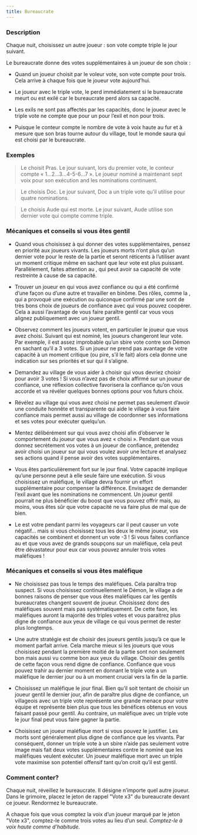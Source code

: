 ```yaml
---
title: Bureaucrate
---
```



<Role BUREAUCRATE header />

### Description

Chaque nuit, choisissez un autre joueur : son vote compte triple le jour suivant.

Le bureaucrate donne des votes supplémentaires à un joueur de son choix :

-	Quand un joueur choisit par le voleur vote, son vote compte pour trois.  Cela arrive à chaque fois que le joueur vote aujourd’hui.

-	Le joueur avec le triple vote, le perd immédiatement si le bureaucrate meurt ou est exilé car le bureaucrate perd alors sa capacité.

-	Les exils ne sont pas affectés par les capacités, donc le joueur avec le triple vote ne compte que pour un pour l’exil et non pour trois.

-	Puisque le conteur compte le nombre de vote à voix haute au fur et à mesure que son bras tourne autour du village, tout le monde saura qui est choisi par le bureaucrate.

### Exemples

> Le <Role BUREAUCRATE /> choisit Pras. Le jour suivant, lors du premier vote, le conteur compte « 1…2…3…4-5-6…7 ». Le joueur nominé a maintenant sept voix pour son exécution and les nominations continuent.

> Le <Role BUREAUCRATE /> choisis Doc. Le jour suivant, Doc a un triple vote qu’il utilise pour quatre nominations.

> Le <Role BUREAUCRATE /> choisis Aude qui est morte. Le jour suivant, Aude utilise son dernier vote qui compte comme triple.

### Mécaniques et conseils si vous êtes gentil

- Quand vous choisissez à qui donner des votes supplémentaires, pensez en priorité aux joueurs vivants. Les joueurs morts n’ont plus qu’un dernier vote pour le reste de la partie et seront réticents à l’utiliser avant un moment critique même en sachant que leur vote est plus puissant. Parallèlement, faites attention au <Role MAJORDOME />, qui peut avoir sa capacité de vote restreinte à cause de sa capacité. 

- Trouver un joueur en qui vous avez confiance ou qui a été confirmé d’une façon ou d’une autre et travailler en binôme. Des rôles, comme la <Role PUCELLE />, qui a provoqué une exécution ou quiconque confirmé par une <Role LAVANDIERE /> sont de très bons choix de joueurs de confiance avec qui vous pouvez coopérer. Cela a aussi l’avantage de vous faire paraître gentil car vous vous alignez publiquement avec un joueur gentil.

- Observez comment les joueurs votent, en particulier le joueur que vous avez choisi. Suivant qui est nominé, les joueurs changeront leur vote. Par exemple, il est assez improbable qu’un sbire vote contre son Démon en sachant qu’il a 3 votes. Si un joueur ne prend pas avantage de votre capacité à un moment critique (ou pire, s’il le fait) alors cela donne une indication sur ses priorités et sur qui il s’aligne.

- Demandez au village de vous aider à choisir qui vous devriez choisir pour avoir 3 votes ! Si vous n’avez pas de choix affirmé sur un joueur de confiance, une réflexion collective favorisera la confiance qu’on vous accorde et va révéler quelques bonnes options pour vos futurs choix.

- Révélez au village qui vous avez choisi ne permet pas seulement d’avoir une conduite honnête et transparente qui aide le village à vous faire confiance mais permet aussi au village de coordonner ses informations et ses votes pour exécuter quelqu’un. 

- Mentez délibérément sur qui vous avez choisi afin d’observer le comportement du joueur que vous avez « choisi ». Pendant que vous donnez secrètement vos votes à un joueur de confiance, prétendez avoir choisi un joueur sur qui vous voulez avoir une lecture et analysez ses actions quand il pense avoir des votes supplémentaires. 

- Vous êtes particulièrement fort sur le jour final. Votre capacité implique qu’une personne peut à elle seule faire une exécution. Si vous choisissez un maléfique, le village devra fournir un effort supplémentaire pour compenser la différence. Envisagez de demander l’exil avant que les nominations ne commencent. Un joueur gentil pourrait ne plus bénéficier du boost que vous pouvez offrir mais, au moins, vous êtes sûr que votre capacité ne va faire plus de mal que de bien.

- Le <Role VOLEUR /> est votre pendant parmi les voyageurs car il peut causer un vote négatif… mais si vous choisissez tous les deux le même joueur, vos capacités se combinent et donnent un vote -3 ! Si vous faites confiance au <Role VOLEUR /> et que vous avez de grands soupçons sur un maléfique, cela peut être dévastateur pour eux car vous pouvez annuler trois votes maléfiques !

### Mécaniques et conseils si vous êtes maléfique

- Ne choisissez pas tous le temps des maléfiques. Cela paraîtra trop suspect. Si vous choisissez continuellement le Démon, le village a de bonnes raisons de penser que vous êtes maléfiques car les gentils bureaucrates changent souvent de joueur. Choisissez donc des maléfiques souvent mais pas systématiquement. De cette faon, les maléfiques auront la majorité des triples votes et vous paraitrez plus digne de confiance aux yeux de village ce qui vous permet de rester plus longtemps.

- Une autre stratégie est de choisir des joueurs gentils jusqu’à ce que le moment parfait arrive. Cela marche mieux si les joueurs que vous choisissez pendant la première moitié de la partie sont non seulement bon mais aussi vu comme bon aux yeux du village. Choisir des gentils de cette façon vous rend digne de confiance. Confiance que vous pouvez trahir au dernier moment en donnant le triple vote a un maléfique le dernier jour ou à un moment crucial vers la fin de la partie. 

- Choisissez un maléfique le jour final. Bien qu’il soit tentant de choisir un joueur gentil le dernier jour, afin de paraître plus digne de confiance, un villageois avec un triple vote représente une grande menace pour votre équipe et représente bien plus que tous les bénéfices obtenus en vous faisant passé pour gentil. Au contraire, un maléfique avec un triple vote le jour final peut vous faire gagner la partie.

- Choisissez un joueur maléfique mort si vous pouvez le justifier. Les morts sont généralement plus digne de confiance que les vivants. Par conséquent, donner un triple vote à un sbire n’aide pas seulement votre image mais fait deux votes supplémentaires contre le nominé que les maléfiques veulent exécuter. Un joueur maléfique mort avec un triple vote maximise son potentiel offensif tant qu’on croit qu’il est gentil. 

### Comment conter?

Chaque nuit, réveillez le bureaucrate. Il désigne n’importe quel autre joueur. Dans le grimoire, placez le jeton de rappel "Vote x3" du bureaucrate devant ce joueur. Rendormez le bureaucrate. 

A chaque fois que vous comptez la voix d’un joueur marqué par le jeton "Vote x3", comptez-le comme trois votes au lieu d’un seul. _Comptez-le à voix haute comme d’habitude._

